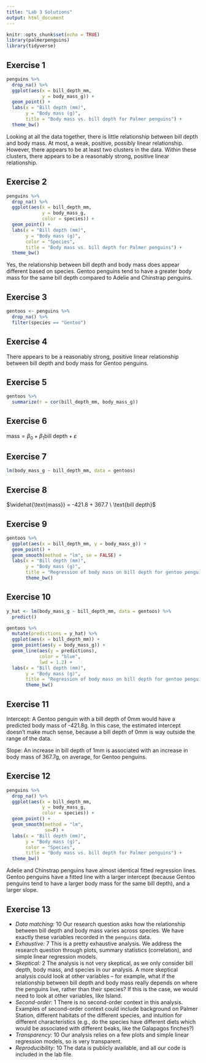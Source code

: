 ```yaml
---
title: "Lab 3 Solutions"
output: html_document
---
```


```r
knitr::opts_chunk$set(echo = TRUE)
library(palmerpenguins)
library(tidyverse)
```

## Exercise 1

```r
penguins %>%
  drop_na() %>%
  ggplot(aes(x = bill_depth_mm,
             y = body_mass_g)) +
  geom_point() +
  labs(x = "Bill depth (mm)",
       y = "Body mass (g)",
       title = "Body mass vs. bill depth for Palmer penguins") +
  theme_bw()
```

Looking at all the data together, there is little relationship between bill depth and body mass. At most, a weak, positive, possibly linear relationship. However, there appears to be at least two clusters in the data. Within these clusters, there appears to be a reasonably strong, positive linear relationship. 

## Exercise 2

```r
penguins %>%
  drop_na() %>%
  ggplot(aes(x = bill_depth_mm,
             y = body_mass_g,
             color = species)) +
  geom_point() +
  labs(x = "Bill depth (mm)",
       y = "Body mass (g)",
       color = "Species",
       title = "Body mass vs. bill depth for Palmer penguins") +
  theme_bw()
```

Yes, the relationship between bill depth and body mass does appear different based on species. Gentoo penguins tend to have a greater body mass for the same bill depth compared to Adelie and Chinstrap penguins.

## Exercise 3

```r
gentoos <- penguins %>%
  drop_na() %>%
  filter(species == "Gentoo")
```

## Exercise 4

There appears to be a reasonably strong, positive linear relationship between bill depth and body mass for Gentoo penguins.

## Exercise 5

```r
gentoos %>%
  summarize(r = cor(bill_depth_mm, body_mass_g))
```


## Exercise 6

$\text{mass} = \beta_0 + \beta_1 \text{bill depth} + \varepsilon$

## Exercise 7

```r
lm(body_mass_g ~ bill_depth_mm, data = gentoos)
```

## Exercise 8

$\widehat{\text{mass}} = -421.8 + 367.7 \ \text{bill depth}$

## Exercise 9

```r
gentoos %>%
  ggplot(aes(x = bill_depth_mm, y = body_mass_g)) +
  geom_point() +
  geom_smooth(method = "lm", se = FALSE) +
  labs(x = "Bill depth (mm)", 
       y = "Body mass (g)",
       title = "Regression of body mass on bill depth for gentoo penguins") +
       theme_bw()
```

## Exercise 10

```r
y_hat <- lm(body_mass_g ~ bill_depth_mm, data = gentoos) %>%
  predict()

gentoos %>%
  mutate(predictions = y_hat) %>%
  ggplot(aes(x = bill_depth_mm)) +
  geom_point(aes(y = body_mass_g)) +
  geom_line(aes(y = predictions), 
            color = "blue", 
            lwd = 1.2) +
  labs(x = "Bill depth (mm)", 
       y = "Body mass (g)",
       title = "Regression of body mass on bill depth for gentoo penguins") +
       theme_bw()
```


## Exercise 11

Intercept: A Gentoo penguin with a bill depth of 0mm would have a predicted body mass of -421.8g. In this case, the estimated intercept doesn't make much sense, because a bill depth of 0mm is way outside the range of the data.

Slope: An increase in bill depth of 1mm is associated with an increase in body mass of 367.7g, on average, for Gentoo penguins.

## Exercise 12

```r
penguins %>%
  drop_na() %>%
  ggplot(aes(x = bill_depth_mm,
             y = body_mass_g,
             color = species)) +
  geom_point() +
  geom_smooth(method = "lm", 
              se=F) +
  labs(x = "Bill depth (mm)",
       y = "Body mass (g)",
       color = "Species",
       title = "Body mass vs. bill depth for Palmer penguins") +
  theme_bw()
```

Adelie and Chinstrap penguins have almost identical fitted regression lines. Gentoo penguins have a fitted line with a larger intercept (because Gentoo penguins tend to have a larger body mass for the same bill depth), and a larger slope.

## Exercise 13

* *Data matching:* 10 Our research question asks how the relationship between bill depth and body mass varies across species. We have exactly these variables recorded in the `penguins` data.
* *Exhaustive:* 7 This is a pretty exhaustive analysis. We address the research question through plots, summary statistics (correlation), and simple linear regression models.
* *Skeptical:* 2 The analysis is not very skeptical, as we only consider bill depth, body mass, and species in our analysis. A more skeptical analysis could look at other variables -- for example, what if the relationship between bill depth and body mass really depends on where the penguins live, rather than their species? If this is the case, we would need to look at other variables, like Island.
* *Second-order:* 1 There is no second-order context in this analysis. Examples of second-order context could include background on Palmer Station, different habitats of the different species, and intuition for different characteristics (e.g., do the species have different diets which would be associated with different beaks, like the Galapagos finches?)
* *Transparency:* 10 Our analysis relies on a few plots and simple linear regression models, so is very transparent.
* *Reproducibility:* 10 The data is publicly available, and all our code is included in the lab file.
